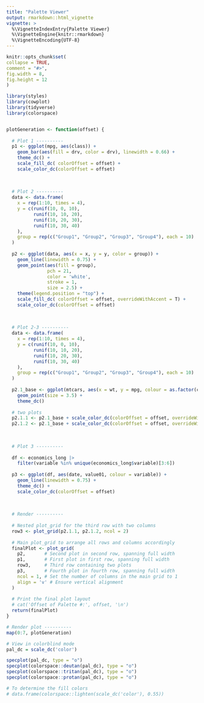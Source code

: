 ```yaml
---
title: "Palette Viewer"
output: rmarkdown::html_vignette
vignette: >
  %\VignetteIndexEntry{Palette Viewer}
  %\VignetteEngine{knitr::rmarkdown}
  %\VignetteEncoding{UTF-8}
---
```

  
```r
knitr::opts_chunk$set(
collapse = TRUE,
comment = "#>",
fig.width = 8,
fig.height = 12
)
```

```r
library(styles)
library(cowplot)
library(tidyverse)
library(colorspace)


plotGeneration <- function(offset) {
  
  # Plot 1 ----------
  p1 <- ggplot(mpg, aes(class)) +
    geom_bar(aes(fill = drv, color = drv), linewidth = 0.66) +
    theme_dc() + 
    scale_fill_dc( colorOffset = offset) +
    scale_color_dc(colorOffset = offset) 
  
  
  
  # Plot 2 ----------
  data <- data.frame(
    x = rep(1:10, times = 4),
    y = c(runif(10, 0, 10), 
          runif(10, 10, 20), 
          runif(10, 20, 30),
          runif(10, 30, 40)
    ),
    group = rep(c("Group1", "Group2", "Group3", "Group4"), each = 10)
  )
  
  p2 <- ggplot(data, aes(x = x, y = y, color = group)) + 
    geom_line(linewidth = 0.75) + 
    geom_point(aes(fill = group),
               pch = 21,
               color = 'white',
               stroke = 1,
               size = 2.5) + 
    theme(legend.position = "top") +
    scale_fill_dc( colorOffset = offset, overrideWithAccent = T) +
    scale_color_dc(colorOffset = offset)
  
  
  
  # Plot 2-3 ----------
  data <- data.frame(
    x = rep(1:10, times = 4),
    y = c(runif(10, 0, 10), 
          runif(10, 10, 20), 
          runif(10, 20, 30),
          runif(10, 30, 40)
    ),
    group = rep(c("Group1", "Group2", "Group3", "Group4"), each = 10)
  )
  
  p2.1_base <- ggplot(mtcars, aes(x = wt, y = mpg, colour = as.factor(cyl))) +
    geom_point(size = 3.5) + 
    theme_dc()
  
  # two plots
  p2.1.1 <- p2.1_base + scale_color_dc(colorOffset = offset, overrideWithFill = F)
  p2.1.2 <- p2.1_base + scale_color_dc(colorOffset = offset, overrideWithFill = T)
  
  
  
  # Plot 3 ----------
  
  df <- economics_long |> 
    filter(variable %in% unique(economics_long$variable)[3:6])
  
  p3 <- ggplot(df, aes(date, value01, colour = variable)) +
    geom_line(linewidth = 0.75) + 
    theme_dc() + 
    scale_color_dc(colorOffset = offset)
  
  
  
  # Render ----------
  
  # Nested plot_grid for the third row with two columns
  row3 <- plot_grid(p2.1.1, p2.1.2, ncol = 2)
  
  # Main plot_grid to arrange all rows and columns accordingly
  finalPlot <- plot_grid(
    p2,       # Second plot in second row, spanning full width
    p1,       # First plot in first row, spanning full width
    row3,     # Third row containing two plots
    p3,       # Fourth plot in fourth row, spanning full width
    ncol = 1, # Set the number of columns in the main grid to 1
    align = 'v' # Ensure vertical alignment
  )
  
  # Print the final plot layout
  # cat('Offset of Palette #:', offset, '\n')
  return(finalPlot) 
}
```

```r
# Render plot ----------
map(0:7, plotGeneration)
```

```r
# View in colorblind mode
pal_dc = scale_dc('color')

specplot(pal_dc, type = "o")
specplot(colorspace::deutan(pal_dc), type = "o")
specplot(colorspace::tritan(pal_dc), type = "o")
specplot(colorspace::protan(pal_dc), type = "o")

# To determine the fill colors
# data.frame(colorspace::lighten(scale_dc('color'), 0.55))
```
